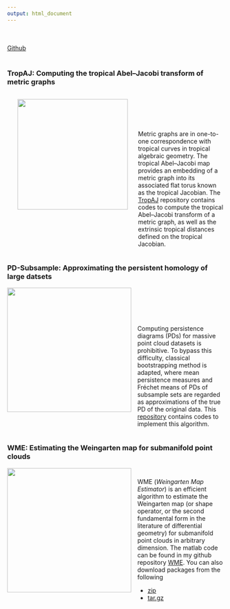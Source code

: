 ```yaml
---
output: html_document
---
```


<br><br>[Github](https://github.com/YueqiCao)<br><br>

### **TropAJ**: Computing the tropical Abel--Jacobi transform of metric graphs

<div style="display: flex; align-items: flex-start; margin-bottom: 1.3rem;">
  <img src="images/tropAJ.png" style="width: 16rem; margin-right: 1.5rem; margin-left: 1.5rem; margin-top: 0.9rem; margin-bottom: 0.9rem">
  <div style="padding-top: 4.5rem;">
<p>Metric graphs are in one-to-one correspondence with tropical curves in tropical algebraic geometry. The tropical Abel--Jacobi map provides an embedding of a metric graph into its associated flat torus known as the tropical Jacobian. The [TropAJ](https://github.com/YueqiCao/Tropical-Abel-Jacobi) repository contains codes to compute the tropical Abel--Jacobi transform of a metric graph, as well as the extrinsic tropical distances defined on the tropical Jacobian.</p>
</div>
</div>

### **PD-Subsample**: Approximating the persistent homology of large datsets

<div style="display: flex; align-items: flex-start; margin-bottom: 1.3rem;">
  <img src="images/PDS.png" style="width: 18rem; margin-right: 0.9rem;">
  <div style="padding-top: 4.5rem;">
  <p>Computing persistence diagrams (PDs) for massive point cloud datasets is prohibitive. To bypass this difficulty, classical bootstrapping method is adapted, where mean persistence measures and Fréchet means of PDs of subsample sets are regarded as approximations of the true PD of the original data. This [repository](https://github.com/YueqiCao/PD-subsample) contains codes to implement this algorithm.</p>
</div>
</div>


### **WME**: Estimating the Weingarten map for submanifold point clouds  

<div style="display: flex; align-items: flex-start; margin-bottom: 1.3rem;">
  <img src="images/idea.png" style="width: 18rem; margin-right: 0.9rem;">
  <div style="padding-top: 0.6rem;">
<p>WME (*Weingarten Map Estimator*) is an efficient algorithm to estimate the Weingarten map (or shape operator, or the second fundamental form in the literature of differential geometry) for submanifold point clouds in arbitrary dimension. The matlab code can be found in my github repository [WME](https://github.com/YueqiCao/WME.git). You can also download packages from the following

- [zip](https://github.com/YueqiCao/WME/archive/v1.1.zip)
- [tar.gz](https://github.com/YueqiCao/WME/archive/v1.1.tar.gz)
</p>
</div>
</div>



